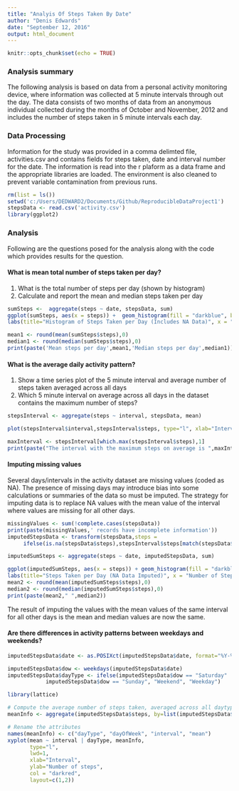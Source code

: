 ```yaml
---
title: "Analyis Of Steps Taken By Date"
author: "Denis Edwards"
date: "September 12, 2016"
output: html_document
---
```


```r
knitr::opts_chunk$set(echo = TRUE)
```

### Analysis summary

The following analysis is based on data from a personal activity monitoring device, where information was collected at 5 minute intervals through out the day. The data consists of two months of data from an anonymous individual collected during the months of October and November, 2012 and includes the number of steps taken in 5 minute intervals each day.

### Data Processing

Information for the study was provided in a comma delimted file, activities.csv and contains fields for steps taken, date and interval number for the date. The information is read into the r plaform as a data frame and the appropriate libraries are loaded. The environment is also cleaned to prevent variable contamination from previous runs.
```r
rm(list = ls())
setwd('c:/Users/DEDWARD2/Documents/Github/ReproducibleDataProject1')
stepsData <- read.csv('activity.csv')
library(ggplot2)
```
### Analysis
Following are the questions posed for the analysis along with the code which provides results for the question.

#### What is mean total number of steps taken per day?
 1. What is the total number of steps per day (shown by histogram)
 2. Calculate and report the mean and median steps taken per day

```r

sumSteps <-  aggregate(steps ~ date, stepsData, sum)
ggplot(sumSteps, aes(x = steps)) +  geom_histogram(fill = "darkblue", breaks=seq(0,25000,by=1000)) + 
labs(title="Histogram of Steps Taken per Day (Includes NA Data)", x = "Number of Steps per Day", y = "Occurrences") + theme_linedraw()

mean1 <- round(mean(sumSteps$steps),0)
median1 <- round(median(sumSteps$steps),0)
print(paste('Mean steps per day',mean1,'Median steps per day',median1))

```

#### What is the average daily activity pattern?
1. Show a time series plot of the 5 minute interval and average number of steps taken averaged across all days
2. Which 5 minute interval on average across all days in the dataset contains the maximum number of steps?

```r
stepsInterval <- aggregate(steps ~ interval, stepsData, mean)

plot(stepsInterval$interval,stepsInterval$steps, type="l", xlab="Interval", ylab="Number of Steps",main="Average Number of Steps per Day by Interval",col = 'red')

maxInterval <- stepsInterval[which.max(stepsInterval$steps),1]
print(paste("The interval with the maximum steps on average is ",maxInterval))
````
#### Imputing missing values
Several days/intervals in the activity dataset are missing values (coded as NA). The presence of missing days may introduce bias into some calculations or summaries of the data so must be imputed. The strategy for imputing data is to replace NA values with the mean value of the interval where values are missing for all other days.
```r
missingValues <- sum(!complete.cases(stepsData))
print(paste(missingValues,' records have incomplete information'))
imputedStepsData <- transform(stepsData,steps = 
     ifelse(is.na(stepsData$steps),stepsInterval$steps[match(stepsData$interval,stepsInterval$interval)],stepsData$steps))

imputedSumSteps <- aggregate(steps ~ date, imputedStepsData, sum)

ggplot(imputedSumSteps, aes(x = steps)) + geom_histogram(fill = "darkblue",binwidth = 1000) + 
labs(title="Steps Taken per Day (NA Data Imputed)", x = "Number of Steps Per Day", y = " Occurrence") + theme_linedraw()
mean2 <- round(mean(imputedSumSteps$steps),0)
median2 <- round(median(imputedSumSteps$steps),0)
print(paste(mean2," ",median2))
````
The result of imputing the values with the mean values of the same interval for all other days is the mean and median values are now the same.

#### Are there differences in activity patterns between weekdays and weekends?

```r
imputedStepsData$date <- as.POSIXct(imputedStepsData$date, format="%Y-%m-%d")

imputedStepsData$dow <- weekdays(imputedStepsData$date)
imputedStepsData$dayType <- ifelse(imputedStepsData$dow == "Saturday" | 
            imputedStepsData$dow == "Sunday", "Weekend", "Weekday")

library(lattice)

# Compute the average number of steps taken, averaged across all daytype variable
meanInfo <- aggregate(imputedStepsData$steps, by=list(imputedStepsData$dayType, imputedStepsData$dow, imputedStepsData$interval), mean)

# Rename the attributes
names(meanInfo) <- c("dayType", "dayOfWeek", "interval", "mean")
xyplot(mean ~ interval | dayType, meanInfo, 
       type="l", 
       lwd=1, 
       xlab="Interval", 
       ylab="Number of steps",
       col = "darkred",
       layout=c(1,2))
````
